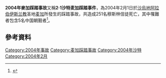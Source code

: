 '''2004年麥加踩踏事故'''又稱'''2·1沙特麦加踩踏事件'''，為2004年2月1日於[[沙烏地阿拉伯|沙烏地阿拉伯]][[伊斯兰教|伊斯兰教]]圣地[[麦加|麦加]]所發生的踩踏事故，共造成251名穆斯林信徒死亡，其中罹難者包含5名中国朝觐者<ref>{{Cite web |url=http://www.china.com.cn/chinese/2004/Feb/489371.htm |title=麦加朝觐踩踏事故已有5中国人死亡 |accessdate=2015-01-30 |archive-date=2015-09-23 |archive-url=https://web.archive.org/web/20150923221959/http://www.china.com.cn/chinese/2004/Feb/489371.htm |dead-url=no }}</ref>。

==參考資料==
{{reflist}}

{{踩踏事故}}

[[Category:2004年事故|Category:2004年事故]]
[[Category:麦加踩踏事故|Category:麦加踩踏事故]]
[[Category:2004年沙特|Category:2004年沙特]]
[[Category:2004年2月|Category:2004年2月]]